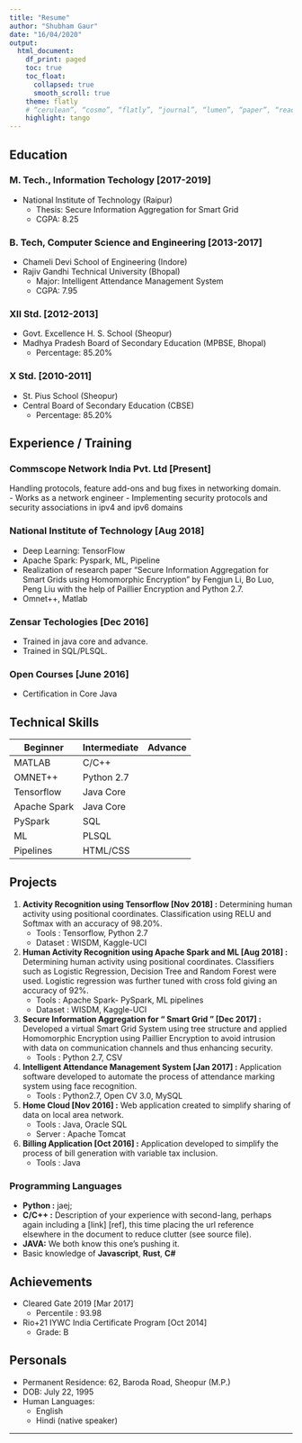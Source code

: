 ---
title: "Resume"
author: "Shubham Gaur"
date: "16/04/2020"
output: 
  html_document:
    df_print: paged
    toc: true
    toc_float:
      collapsed: true
      smooth_scroll: true
    theme: flatly
    # “cerulean”, “cosmo”, “flatly”, “journal”, “lumen”, “paper”, “readable”, “sandstone”, “simplex”, “spacelab”, “united”, and “yeti”
    highlight: tango
---

## Education

### M. Tech., Information Techology [2017-2019] 
* National Institute of Technology (Raipur)
    -  Thesis: Secure Information Aggregation for Smart Grid
    -  CGPA: 8.25  

### B. Tech, Computer Science and Engineering [2013-2017]
* Chameli Devi School of Engineering (Indore)
* Rajiv Gandhi Technical University (Bhopal)
    - Major: Intelligent Attendance Management System
    - CGPA: 7.95

### XII Std. [2012-2013] 
* Govt. Excellence H. S. School (Sheopur)
* Madhya Pradesh Board of Secondary Education (MPBSE, Bhopal)
    - Percentage: 85.20%  

### X Std. [2010-2011] 
* St. Pius School (Sheopur)
* Central Board of Secondary Education (CBSE)
    - Percentage: 85.20%  

## Experience / Training

### Commscope Network India Pvt. Ltd [Present]
Handling protocols, feature add-ons and bug fixes in networking domain.  
- Works as a network engineer
- Implementing security protocols and security associations in ipv4 and ipv6 domains

### National Institute of Technology [Aug  2018]      
- Deep Learning: TensorFlow
- Apache Spark: Pyspark, ML, Pipeline
- Realization of research paper “Secure Information Aggregation for Smart Grids using Homomorphic Encryption” by Fengjun Li, Bo Luo, Peng Liu with the help of Paillier Encryption and Python 2.7.
- Omnet++, Matlab

### Zensar Techologies [Dec  2016]
- Trained in java core and advance.
- Trained in SQL/PLSQL.

### Open Courses [June 2016]
- Certification in Core Java

## Technical Skills
| Beginner | Intermediate | Advance |
| --- | --- | --- |
| MATLAB | C/C++ | |
| OMNET++ | Python 2.7 | |
| Tensorflow |  Java Core | |
| Apache Spark | Java Core | |
| PySpark | SQL | |
| ML | PLSQL | |
| Pipelines | HTML/CSS | |

## Projects
1. **Activity Recognition using Tensorflow [Nov 2018] :**
Determining human activity using positional coordinates. Classification using RELU and Softmax with an accuracy of 98.20%.
    - Tools : Tensorflow, Python 2.7
    -  Dataset : WISDM, Kaggle-UCI

1. **Human Activity Recognition using Apache Spark and ML [Aug 2018] :** 
Determining human activity using positional coordinates. Classifiers such as Logistic Regression, Decision Tree and Random Forest were used. Logistic regression was further tuned with cross fold giving an accuracy of 92%.
    - Tools : Apache Spark- PySpark, ML pipelines
    - Dataset : WISDM, Kaggle-UCI

1. **Secure Information Aggregation for “ Smart Grid ” [Dec 2017] :**
Developed a virtual Smart Grid System using tree structure and applied Homomorphic Encryption using Paillier Encryption to avoid intrusion with data on communication channels and thus enhancing security.
    - Tools : Python 2.7, CSV

1. **Intelligent Attendance Management System [Jan 2017] :**
Application software developed to automate the process of attendance marking system using face recognition.
    - Tools : Python2.7, Open CV 3.0, MySQL

1. **Home Cloud [Nov 2016] :**
Web application created to simplify sharing of data on local area network.
    - Tools : Java, Oracle SQL
    - Server : Apache Tomcat

1. **Billing Application [Oct 2016] :**
Application developed to simplify the process of bill generation with variable tax inclusion.
    - Tools : Java

### Programming Languages
* **Python :** jaej;
* **C/C++ :** Description of your experience with second-lang, perhaps again including a [link] [ref], this time placing the url reference elsewhere in the document to reduce clutter (see source file). 
* **JAVA:** We both know this one's pushing it.
* Basic knowledge of **Javascript**, **Rust**, **C#**

## Achievements
* Cleared Gate 2019 [Mar 2017]
    - Percentile : 93.98
* Rio+21 IYWC India Certificate Program [Oct 2014]
    - Grade: B

## Personals
* Permanent Residence: 62, Baroda Road, Sheopur (M.P.)
* DOB: July 22, 1995
* Human Languages:
     * English 
     * Hindi (native speaker)  

---
